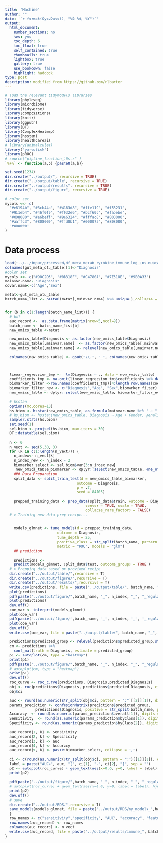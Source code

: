 ---
title: 'Machine'
author: ""
date: '`r format(Sys.Date(), "%B %d, %Y")`'
output:
  html_document:
    number_sections: no
    toc: yes
    toc_depth: 6
    toc_float: true
    self_contained: true
    thumbnails: true
    lightbox: true
    gallery: true
    use_bookdown: false
    highlight: haddock
type: post
description: modified from https://github.com/rlbarter
---


```{r, echo=F, results='hide', message=F, warning=F,include=F}
# load the relevant tidymodels libraries
library(phyloseq)
library(microbiome)
library(tidyverse)
library(compositions)
library(knitr)
library(ggpubr)
library(DT)
library(ComplexHeatmap)
library(hsstan)
library(healthcareai)
# library(animalcules)
library("yardstick")
library(pROC)
# source("pipline_function_16s.r" )
`%+%` <- function(a,b) {paste0(a,b)}

```

```{r include=F}
set.seed(1234)
dir.create("../output/", recursive = TRUE)
dir.create("../output/table", recursive = TRUE)
dir.create("../output/results", recursive = TRUE)
dir.create("../output/figure", recursive = TRUE)
```


```{r echo=F, results='hide', message=F, warning=F,include=F}

# color set
mycols <<- c(
  "#e6194b", "#3cb44b", "#4363d8", "#ffe119", "#f58231",
  "#911eb4", "#46f0f0", "#f032e6", "#bcf60c", "#fabebe",
  "#008080", "#e6beff", "#9a6324", "#fffac8", "#800000",
  "#aaffc3", "#808000", "#ffd8b1", "#000075", "#808080",
  "#000000"
)
```

# Data process

```{r }
load("../../input/processed/df_meta_metab_cytokine_immune_log_16s.RData")
colnames(gut_meta_otu_table)[1]<-"Diagnosis"
#color set
mycols <<- c("#90C2D3", "#0B318F", "#C4780A", "#7E318E", "#9B0A33")
mainvar.name<-"Diagnosis"
covar.name<-c("Age","Sex")
```


```{r warning=F, message=F}
metat<-gut_meta_otu_table
batch_name_list <- paste0(metat[,mainvar.name] %>% unique(),collapse = "vs")


for (b in c(1:length(batch_name_list))) {
  # b=1
  auc_record <-  as.data.frame(matrix(nrow=5,ncol=9))
  batch_name <- batch_name_list[b]
  new_omics_table <-metat

  new_omics_table$Diagnosis <- as.factor(new_omics_table$Diagnosis)
  new_omics_table[,mainvar.name]  <- as.factor(new_omics_table[,mainvar.name])
  new_omics_table[,mainvar.name] <- relevel(new_omics_table[,mainvar.name] ,str_split(batch_name, pattern = "vs")[[1]][1])
  
  colnames(new_omics_table) <- gsub("\\.", "_", colnames(new_omics_table))



  linear_regression_tmp <-  lm(Diagnosis ~ ., data = new_omics_table)
  coefficients_tmp <- na.omit(linear_regression_tmp$coefficients %>% data.frame())
  biomarker_filter <-row.names(coefficients_tmp)[4:length(row.names(coefficients_tmp))]
  biomarker_filter_new <- c("Diagnosis","Age", "Sex",biomarker_filter)
  new_omics_table <- dplyr::select(new_omics_table, biomarker_filter_new)
  
  # hsstan
  options(mc.cores=10)
  hs.biom <- hsstan(new_omics_table, as.formula(mainvar.name %+% " ~ " %+% paste0(covar.name,collapse = "+") ), penalized=biomarker_filter)
  # hs.biom <- hsstan(new_omics_table, Diagnosis ~ Age + Gender, penalized=colnames(new_omics_table)[4:length(new_omics_table)])
  sampler.stats(hs.biom)
  set.seed(1)
  sel.biom <- projsel(hs.biom, max.iters = 30)
  DT::datatable(sel.biom)
  
  n <- 0
  n_vect <- seq(5,30, 3)
  for (k in c(1:length(n_vect))) {
    n_index<- n_vect[k]
    n_index_new <- n_index + 2
    biomarker_select <- sel.biom$var[3:n_index_new]
     new_omics_table_biomarker <- dplyr::select(new_omics_table, one_of(mainvar.name, biomarker_select))
    ### Data Preparation
    split_data <- split_train_test(d = new_omics_table_biomarker,
                                 outcome = Diagnosis,
                                 p = .7,
                                 seed = 84105)
  
    prepped_training_data <- prep_data(split_data$train, outcome = Diagnosis,
                                     center = TRUE, scale = TRUE,
                                     collapse_rare_factors = FALSE)
  # > Training new data prep recipe...
  
  
    models_glmnet <- tune_models(d = prepped_training_data,
                        outcome = Diagnosis,
                        tune_depth = 25,
                        positive_class = str_split(batch_name, pattern = "vs")[[1]][1],
                        metric = "ROC", models = "glm")
    ## prediction
    
    predictions <-
    predict(models_glmnet, split_data$test, outcome_groups = TRUE )
  # > Prepping data based on provided recipe
  dir.create("../output/table/",recursive = T)
  dir.create("../output/figure/",recursive = T)
  dir.create("../output/results/",recursive = T)
  write.csv(predictions, file = paste("../output/table/", batch_name, "_", n_index, "_",  "_regular_predictions_glmnet.csv"), row.names = FALSE)
  plot(predictions)
  pdf(paste("../output/figure/",batch_name, "_", n_index, "_", "_regular_machine_learning_predictions_glmnet.pdf", sep = ""), width = 9, height = 6)
  plot(predictions)
  dev.off()
  coe_var <- interpret(models_glmnet)
  plot(coe_var)
  pdf(paste("../output/figure/",batch_name, "_", n_index, "_", "_regular_machine_learning_coe_var.pdf", sep = ""), width = 9, height = 7)
  plot(coe_var)
  dev.off()
  write.csv(coe_var, file = paste("../output/table/", batch_name, "_", n_index, "_", "_regular_coe_var.csv"), row.names = FALSE)
  
  predictions$predicted_group <- relevel(predictions$predicted_group,str_split(batch_name, pattern = "vs")[[1]][1])
  cm <- predictions %>% 
    conf_mat(truth = Diagnosis, estimate = predicted_group)
  p1 <- autoplot(cm, type = "heatmap")
  print(p1)
  pdf(paste("../output/figure/",batch_name, "_", n_index, "_", "_regular_machine_learning_confusion_matrix_glmnet.pdf", sep = ""),  width = 8, height = 6)
  # autoplot(cm, type = "heatmap")
  print(p1)
  dev.off()
  roc_curve <- roc_curve(predictions, Diagnosis,predicted_Diagnosis)
  obj <- roc(predictions$Diagnosis, predictions$predicted_Diagnosis, ci=TRUE, plot =FALSE, levels = c(str_split(batch_name, pattern = "vs")[[1]][1], str_split(batch_name, pattern = "vs")[[1]][2]))
  obj$ci
  
  auc <- round(as.numeric(str_split(obj$ci, pattern = ":")[[2]][1]), digits = 2)   
  params_prediction <- confusionMatrix(predictions$predicted_group, 
              predictions$Diagnosis, positive = str_split(batch_name, pattern = "vs")[[1]][1])
  Accuracy  <- round(as.numeric(params_prediction$overall[1]), digits = 2)
  Sensitivity  <- round(as.numeric(params_prediction$byClass[1]), digits = 2)
  Specificity <- round(as.numeric(params_prediction$byClass[2]), digits = 2)
  
  auc_record[1, k] <- Sensitivity
  auc_record[2, k] <- Specificity
  auc_record[3, k] <- auc
  auc_record[4, k] <- Accuracy
  auc_record[5, k] <- paste(biomarker_select, collapse = ",")
  
  ci <- c(round(as.numeric(str_split(obj$ci, pattern = ":")[[1]][1]), digits = 2), round(as.numeric(str_split(obj$ci, pattern = ":")[[3]][1]), digits = 2))
  label = paste("AUC=", auc, "[", ci[1], "-", ci[2], "]", sep = "")
  p2 <- autoplot(roc_curve) + geom_text(aes(x=0.6, y=0, label = label), hjust = "centre", vjust = "bottom", size = 5)
  print(p2)
  
  pdf(paste("../output/figure/",batch_name, "_", n_index, "_", "_regular_machine_learning_roc_curve_glmnet.pdf", sep = ""))
  # autoplot(roc_curve) + geom_text(aes(x=0.6, y=0, label = label), hjust = "centre", vjust = "bottom", size = 5)
  print(p2)
  dev.off()
  # save
  dir.create("../output/RDS/",recursive = T)
  save_models(models_glmnet, file = paste("../output/RDS/my_models_",batch_name, "_", n_index, "_",".RDS", sep = ""))
  }
  row_names <- c("sensitivity","specificity", "AUC", "accuracy", "features")
  row.names(auc_record) <- row_names
  colnames(auc_record) <- n_vect
  write.csv(auc_record, file = paste("../output/results/immune_", batch_name, "_results.csv"))
}

```

